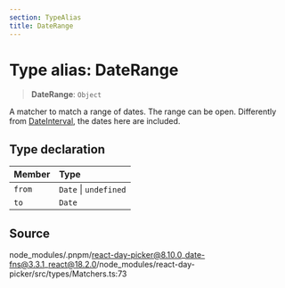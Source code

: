 ```yaml
---
section: TypeAlias
title: DateRange
---
```


# Type alias: DateRange

> **DateRange**: `Object`

A matcher to match a range of dates. The range can be open. Differently from [DateInterval](/docs/api/main/type-aliases/DateInterval.mdx), the dates here are included.

## Type declaration

| Member | Type |
| :------ | :------ |
| `from` | `Date` \| `undefined` |
| `to` | `Date` |

## Source

node\_modules/.pnpm/react-day-picker@8.10.0\_date-fns@3.3.1\_react@18.2.0/node\_modules/react-day-picker/src/types/Matchers.ts:73
